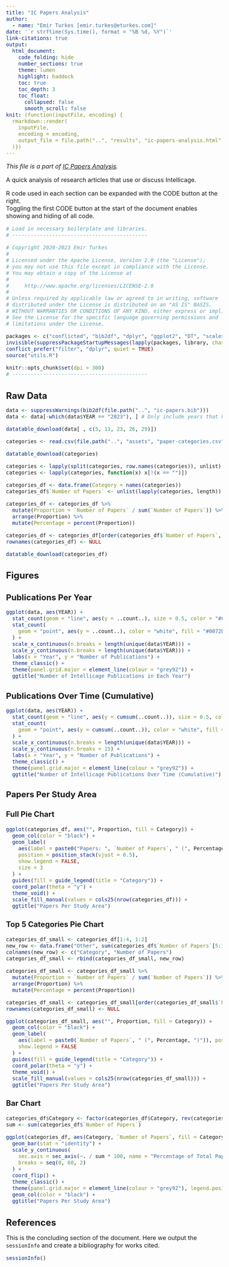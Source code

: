 ```yaml
---
title: "IC Papers Analysis"
author:
  - name: "Emir Turkes [emir.turkes@eturkes.com]"
date: '`r strftime(Sys.time(), format = "%B %d, %Y")`'
link-citations: true
output:
  html_document:
    code_folding: hide
    number_sections: true
    theme: lumen
    highlight: haddock
    toc: true
    toc_depth: 3
    toc_float:
      collapsed: false
      smooth_scroll: false
knit: (function(inputFile, encoding) {
  rmarkdown::render(
    inputFile,
    encoding = encoding,
    output_file = file.path("..", "results", "ic-papers-analysis.html")
  )})
---
```


<style type="text/css">
body {font-size: 16px;}
h1.title {font-size: 35px;}
h1 {font-size: 24px;}
h2 {font-size: 22px;}
h3 {font-size: 20px;}
.toc-content {padding-left: 0px; padding-right: 0px;}
div.tocify {width: 100%;}
.tocify-subheader .tocify-item {font-size: 0.95em; padding-left: 25px; text-indent: 0;}
.tocify-subheader .tocify-subheader .tocify-item {
  font-size: 0.95em; padding-left: 35px; text-indent: 0;
}
div.main-container {max-width: none; width: 100%;}
</style>

*This file is a part of [IC Papers Analysis](https://github.com/eturkes/ic-papers-analysis).*

A quick analysis of research articles that use or discuss Intellicage.

R code used in each section can be expanded with the CODE button at the right.  
Toggling the first CODE button at the start of the document enables showing and hiding of all code.

```r
# Load in necessary boilerplate and libraries.
# --------------------------------------------

# Copyright 2020-2023 Emir Turkes
# 
# Licensed under the Apache License, Version 2.0 (the "License");
# you may not use this file except in compliance with the License.
# You may obtain a copy of the License at
# 
#     http://www.apache.org/licenses/LICENSE-2.0
# 
# Unless required by applicable law or agreed to in writing, software
# distributed under the License is distributed on an "AS IS" BASIS,
# WITHOUT WARRANTIES OR CONDITIONS OF ANY KIND, either express or implied.
# See the License for the specific language governing permissions and
# limitations under the License.

packages <- c("conflicted", "bib2df", "dplyr", "ggplot2", "DT", "scales", "pals")
invisible(suppressPackageStartupMessages(lapply(packages, library, character.only = TRUE)))
conflict_prefer("filter", "dplyr", quiet = TRUE)
source("utils.R")

knitr::opts_chunk$set(dpi = 300)
# --------------------------------------------
```

# Raw Data

```r
data <- suppressWarnings(bib2df(file.path("..", "ic-papers.bib")))
data <- data[-which(data$YEAR == "2023"), ] # Only include years that have fully passed.

datatable_download(data[ , c(5, 13, 23, 26, 29)])

categories <- read.csv(file.path("..", "assets", "paper-categories.csv"), row.names = 1)

datatable_download(categories)

categories <- lapply(split(categories, row.names(categories)), unlist)
categories <- lapply(categories, function(x) x[!(x == "")])

categories_df <- data.frame(Category = names(categories))
categories_df$`Number of Papers` <- unlist(lapply(categories, length))

categories_df <- categories_df %>%
  mutate(Proportion = `Number of Papers` / sum(`Number of Papers`)) %>%
  arrange(Proportion) %>%
  mutate(Percentage = percent(Proportion))

categories_df <- categories_df[order(categories_df$`Number of Papers`, decreasing = TRUE), ]
rownames(categories_df) <- NULL

datatable_download(categories_df)
```

# Figures

## Publications Per Year

```r
ggplot(data, aes(YEAR)) +
  stat_count(geom = "line", aes(y = ..count..), size = 0.5, color = "#0072B2") + 
  stat_count(
    geom = "point", aes(y = ..count..), color = "white", fill = "#0072B2", shape = 21, size = 2
  ) +
  scale_x_continuous(n.breaks = length(unique(data$YEAR))) +
  scale_y_continuous(n.breaks = length(unique(data$YEAR))) +
  labs(x = "Year", y = "Number of Publications") +
  theme_classic() +
  theme(panel.grid.major = element_line(colour = "grey92")) +
  ggtitle("Number of Intellicage Publications in Each Year")
```

## Publications Over Time (Cumulative)

```r
ggplot(data, aes(YEAR)) +
  stat_count(geom = "line", aes(y = cumsum(..count..)), size = 0.5, color = "#0072B2") + 
  stat_count(
    geom = "point", aes(y = cumsum(..count..)), color = "white", fill = "#0072B2", shape = 21, size = 2
  ) +
  scale_x_continuous(n.breaks = length(unique(data$YEAR))) +
  scale_y_continuous(n.breaks = 15) +
  labs(x = "Year", y = "Number of Publications") +
  theme_classic() +
  theme(panel.grid.major = element_line(colour = "grey92")) +
  ggtitle("Number of Intellicage Publications Over Time (Cumulative)")
```

## Papers Per Study Area

### Full Pie Chart

```r
ggplot(categories_df, aes("", Proportion, fill = Category)) +
  geom_col(color = "black") +
  geom_label(
    aes(label = paste0("Papers: ", `Number of Papers`, " (", Percentage, ")")),
    position = position_stack(vjust = 0.5),
    show.legend = FALSE,
    size = 3
  ) +
  guides(fill = guide_legend(title = "Category")) +
  coord_polar(theta = "y") +
  theme_void() +
  scale_fill_manual(values = cols25(nrow(categories_df))) +
  ggtitle("Papers Per Study Area")
```

### Top 5 Categories Pie Chart

```r
categories_df_small <- categories_df[1:4, 1:2]
new_row <- data.frame("Other", sum(categories_df$`Number of Papers`[5:18]))
colnames(new_row) <- c("Category", "Number of Papers")
categories_df_small <- rbind(categories_df_small, new_row)

categories_df_small <- categories_df_small %>%
  mutate(Proportion = `Number of Papers` / sum(`Number of Papers`)) %>%
  arrange(Proportion) %>%
  mutate(Percentage = percent(Proportion))

categories_df_small <- categories_df_small[order(categories_df_small$`Number of Papers`, decreasing = TRUE), ]
rownames(categories_df_small) <- NULL

ggplot(categories_df_small, aes("", Proportion, fill = Category)) +
  geom_col(color = "black") +
  geom_label(
    aes(label = paste0(`Number of Papers`, " (", Percentage, ")")), position = position_stack(vjust = 0.5),
    show.legend = FALSE
  ) +
  guides(fill = guide_legend(title = "Category")) +
  coord_polar(theta = "y") +
  theme_void() +
  scale_fill_manual(values = cols25(nrow(categories_df_small))) +
  ggtitle("Papers Per Study Area")
```

### Bar Chart

```r
categories_df$Category <- factor(categories_df$Category, rev(categories_df$Category))
sum <- sum(categories_df$`Number of Papers`)

ggplot(categories_df, aes(Category, `Number of Papers`, fill = Category)) +
  geom_bar(stat = "identity") +
  scale_y_continuous(
    sec.axis = sec_axis(~. / sum * 100, name = "Percentage of Total Papers", breaks = seq(0, 20, 1)),
    breaks = seq(0, 60, 2)
  ) +
  coord_flip() +
  theme_classic() +
  theme(panel.grid.major = element_line(colour = "grey92"), legend.position = "none") +
  geom_col(color = "black") +
  ggtitle("Papers Per Study Area")
```

# References

This is the concluding section of the document.
Here we output the `sessionInfo` and create a bibliography for works cited.

```r
sessionInfo()
```
